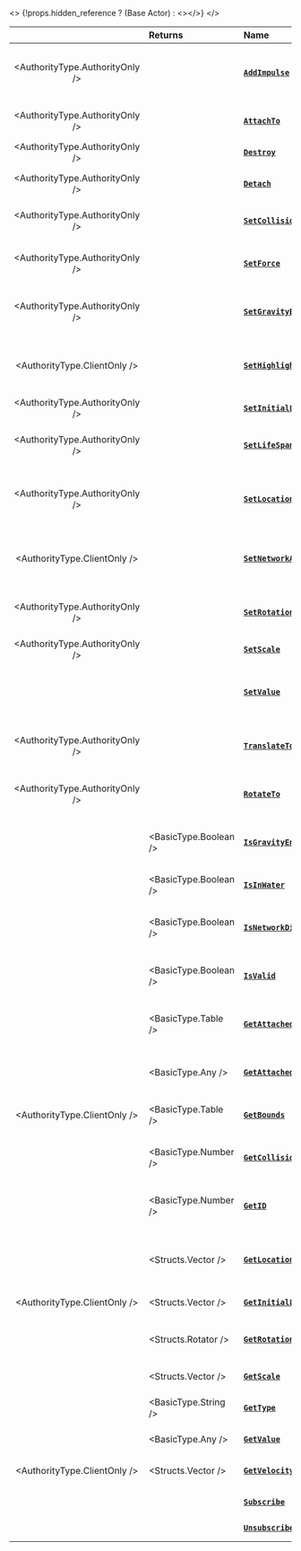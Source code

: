 
<>
	{!props.hidden_reference ? (<ReferenceLink href="scripting-reference/classes/base-classes/actor">Base Actor</ReferenceLink>) : <></>}
</>


|  | **Returns** | **Name** | **Description** |
| :---: | :--- | :--- | :--- |
| <AuthorityType.AuthorityOnly /> |  | [**`AddImpulse`**](./scripting-reference/classes/base-classes/actor.mdx#addimpulse) | Applies a Force in world coordinate on this Actor |
| <AuthorityType.AuthorityOnly /> |  | [**`AttachTo`**](./scripting-reference/classes/base-classes/actor.mdx#attachto) | Attaches this Actor to any other Actor |
| <AuthorityType.AuthorityOnly /> |  | [**`Destroy`**](./scripting-reference/classes/base-classes/actor.mdx#destroy) | Destroys this Actor |
| <AuthorityType.AuthorityOnly /> |  | [**`Detach`**](./scripting-reference/classes/base-classes/actor.mdx#detach) | Detaches this Actor if attached |
| <AuthorityType.AuthorityOnly /> |  | [**`SetCollision`**](./scripting-reference/classes/base-classes/actor.mdx#setcollision) | Sets the actor’s collision type |
| <AuthorityType.AuthorityOnly /> |  | [**`SetForce`**](./scripting-reference/classes/base-classes/actor.mdx#setforce) | Adds a permanent force to this actor |
| <AuthorityType.AuthorityOnly /> |  | [**`SetGravityEnabled`**](./scripting-reference/classes/base-classes/actor.mdx#setgravityenabled) | Sets the actor’s gravity enabled |
| <AuthorityType.ClientOnly /> |  | [**`SetHighlightEnabled`**](./scripting-reference/classes/base-classes/actor.mdx#sethighlightenabled) | Enables this Actor Highlighting at a specific Index color |
| <AuthorityType.AuthorityOnly /> |  | [**`SetInitialLocation`**](./scripting-reference/classes/base-classes/actor.mdx#setinitiallocation) | Sets the initial location |
| <AuthorityType.AuthorityOnly /> |  | [**`SetLifeSpan`**](./scripting-reference/classes/base-classes/actor.mdx#setlifespan) | Sets the actor’s life span to be destroyed |
| <AuthorityType.AuthorityOnly /> |  | [**`SetLocation`**](./scripting-reference/classes/base-classes/actor.mdx#setlocation) | Sets the actor’s location in the game world |
| <AuthorityType.ClientOnly /> |  | [**`SetNetworkAuthority`**](./scripting-reference/classes/base-classes/actor.mdx#setnetworkauthority) | Sets this actor’s new Player [Network Authority](./core-concepts/scripting/authority-concepts.mdx#network-authority) |
| <AuthorityType.AuthorityOnly /> |  | [**`SetRotation`**](./scripting-reference/classes/base-classes/actor.mdx#setrotation) | Sets the actor’s rotation in the game world |
| <AuthorityType.AuthorityOnly /> |  | [**`SetScale`**](./scripting-reference/classes/base-classes/actor.mdx#setsclae) | Sets the actor’s scale |
|  |  | [**`SetValue`**](./scripting-reference/classes/base-classes/actor.mdx#setvalue) | Sets a value in this entity, which can be accessed by any package |
| <AuthorityType.AuthorityOnly /> |  | [**`TranslateTo`**](./scripting-reference/classes/base-classes/actor.mdx#translateto) | Smoothly moves this actor to a Location |
| <AuthorityType.AuthorityOnly /> |  | [**`RotateTo`**](./scripting-reference/classes/base-classes/actor.mdx#rotateto) | Smoothly rotates this actor to a Rotation |
|  | <BasicType.Boolean /> | [**`IsGravityEnabled`**](./scripting-reference/classes/base-classes/actor.mdx#isgravityenabled) | Gets the actor’s gravity enabled |
|  | <BasicType.Boolean /> | [**`IsInWater`**](./scripting-reference/classes/base-classes/actor.mdx#isinwater) | Gets if the actor is in Water |
|  | <BasicType.Boolean /> | [**`IsNetworkDistributed`**](./scripting-reference/classes/base-classes/actor.mdx#isnetworkdistributed) | Gets if the actor is Network Distributed |
|  | <BasicType.Boolean /> | [**`IsValid`**](./scripting-reference/classes/base-classes/actor.mdx#isvalid) | Returns if this entity is valid (i.e. not destroyed) |
|  | <BasicType.Table /> | [**`GetAttachedEntities`**](./scripting-reference/classes/base-classes/actor.mdx#getattachedentities) | Gets all actors attached to this entity |
|  | <BasicType.Any /> | [**`GetAttachedTo`**](./scripting-reference/classes/base-classes/actor.mdx#getattachedto) | Gets the actor this actor is attached to |
| <AuthorityType.ClientOnly /> | <BasicType.Table /> | [**`GetBounds`**](./scripting-reference/classes/base-classes/actor.mdx#getbounds) | Gets the actor bounds size |
|  | <BasicType.Number /> | [**`GetCollision`**](./scripting-reference/classes/base-classes/actor.mdx#getcollision) | Gets the current actor’s collision |
|  | <BasicType.Number /> | [**`GetID`**](./scripting-reference/classes/base-classes/actor.mdx#getid) | Gets the universal network ID of this entity |
|  | <Structs.Vector /> | [**`GetLocation`**](./scripting-reference/classes/base-classes/actor.mdx#getlocation) | Get the actor’s position in the game world |
| <AuthorityType.ClientOnly /> | <Structs.Vector /> | [**`GetInitialLocation`**](./scripting-reference/classes/base-classes/actor.mdx#getinitiallocation) | Gets the initial location |
|  | <Structs.Rotator /> | [**`GetRotation`**](./scripting-reference/classes/base-classes/actor.mdx#getrotation) | Gets the actor’s rotation in the game world |
|  | <Structs.Vector /> | [**`GetScale`**](./scripting-reference/classes/base-classes/actor.mdx#getscale) | Gets the actor’s scale |
|  | <BasicType.String /> | [**`GetType`**](./scripting-reference/classes/base-classes/actor.mdx#gettype) | Returns the type of this Actor |
|  | <BasicType.Any /> | [**`GetValue`**](./scripting-reference/classes/base-classes/actor.mdx#getvalue) | Gets a value given a key |
| <AuthorityType.ClientOnly /> | <Structs.Vector /> | [**`GetVelocity`**](./scripting-reference/classes/base-classes/actor.mdx#GetVelocity) | Returns the current actor Velocity |
|  |  | [**`Subscribe`**](./scripting-reference/classes/base-classes/actor.mdx#subscribe) | Subscribes for an Event |
|  |  | [**`Unsubscribe`**](./scripting-reference/classes/base-classes/actor.mdx#unsubscribe) | Unsubscribes from Events |
